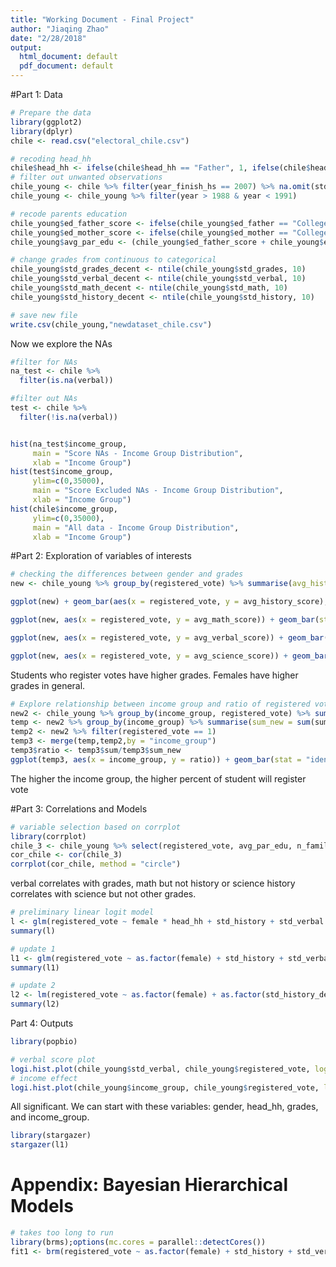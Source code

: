 ```yaml
---
title: "Working Document - Final Project"
author: "Jiaqing Zhao"
date: "2/28/2018"
output:
  html_document: default
  pdf_document: default
---
```


#Part 1: Data

```r
# Prepare the data
library(ggplot2)
library(dplyr)
chile <- read.csv("electoral_chile.csv")
```


```r
# recoding head_hh
chile$head_hh <- ifelse(chile$head_hh == "Father", 1, ifelse(chile$head_hh =="Mother", 0 , NA))
# filter out unwanted observations
chile_young <- chile %>% filter(year_finish_hs == 2007) %>% na.omit(std_math) %>% na.omit(std_grades) %>% na.omit(std_verbal)
chile_young <- chile_young %>% filter(year > 1988 & year < 1991)

# recode parents education
chile_young$ed_father_score <- ifelse(chile_young$ed_father == "College" | chile_young$ed_father == "Incomeplete Collge", 2, ifelse(chile_young$ed_father == "No education", 0, 2))
chile_young$ed_mother_score <- ifelse(chile_young$ed_mother == "College" | chile_young$ed_mother == "Incomeplete Collge", 2, ifelse(chile_young$ed_mother == "No education", 0, 2))
chile_young$avg_par_edu <- (chile_young$ed_father_score + chile_young$ed_mother_score)/2

# change grades from continuous to categorical
chile_young$std_grades_decent <- ntile(chile_young$std_grades, 10) 
chile_young$std_verbal_decent <- ntile(chile_young$std_verbal, 10) 
chile_young$std_math_decent <- ntile(chile_young$std_math, 10) 
chile_young$std_history_decent <- ntile(chile_young$std_history, 10) 

# save new file
write.csv(chile_young,"newdataset_chile.csv")
```

Now we explore the NAs
```r

#filter for NAs
na_test <- chile %>% 
  filter(is.na(verbal))

#filter out NAs
test <- chile %>% 
  filter(!is.na(verbal))


hist(na_test$income_group,
     main = "Score NAs - Income Group Distribution",
     xlab = "Income Group")
hist(test$income_group,
     ylim=c(0,35000),
     main = "Score Excluded NAs - Income Group Distribution",
     xlab = "Income Group")
hist(chile$income_group,
     ylim=c(0,35000),
     main = "All data - Income Group Distribution",
     xlab = "Income Group")
```


#Part 2: Exploration of variables of interests

```r
# checking the differences between gender and grades
new <- chile_young %>% group_by(registered_vote) %>% summarise(avg_history_score = mean(std_history), avg_math_score = mean(std_math), avg_verbal_score = mean(std_verbal), avg_science_score = mean(std_science))

ggplot(new) + geom_bar(aes(x = registered_vote, y = avg_history_score), stat = "identity", position = "dodge", width = .4, fill = "#FF6666") + coord_flip() + theme(panel.background = element_rect(fill = "white", colour = "grey50"))# + geom_hline(yintercept = 54.5)

ggplot(new, aes(x = registered_vote, y = avg_math_score)) + geom_bar(stat = "identity", position = "dodge", width = .4, fill = "#FF6666") +  coord_flip() + theme(panel.background = element_rect(fill = "white", colour = "grey50"))

ggplot(new, aes(x = registered_vote, y = avg_verbal_score)) + geom_bar(stat = "identity", position = "dodge", width = .4, fill = "#FF6666") + coord_flip() + theme(panel.background = element_rect(fill = "white", colour = "grey50"))

ggplot(new, aes(x = registered_vote, y = avg_science_score)) + geom_bar(stat = "identity", position = "dodge", width = .4, fill = "#FF6666") + coord_flip() + theme(panel.background = element_rect(fill = "white", colour = "grey50"))
```

Students who register votes have higher grades. Females have higher grades in general.


```r
# Explore relationship between income group and ratio of registered votes within that group
new2 <- chile_young %>% group_by(income_group, registered_vote) %>% summarise(sum = n())
temp <- new2 %>% group_by(income_group) %>% summarise(sum_new = sum(sum)) #%>% summarise()
temp2 <- new2 %>% filter(registered_vote == 1)
temp3 <- merge(temp,temp2,by = "income_group")
temp3$ratio <- temp3$sum/temp3$sum_new
ggplot(temp3, aes(x = income_group, y = ratio)) + geom_bar(stat = "identity", position = "dodge", width = .4, fill= "#FF0000") + coord_flip() + theme(panel.background = element_rect(fill = "white", colour = "grey50"))# + geom_hline(yintercept = 54.5)
```

The higher the income group, the higher percent of student will register vote

#Part 3: Correlations and Models

```r
# variable selection based on corrplot
library(corrplot)
chile_3 <- chile_young %>% select(registered_vote, avg_par_edu, n_family, n_family_work, head_hh, income_group, std_grades, std_verbal, std_math, std_history,std_science, std_notas, female)
cor_chile <- cor(chile_3)
corrplot(cor_chile, method = "circle")
```
verbal correlates with grades, math but not history or science
history correlates with science but not other grades.

```r
# preliminary linear logit model
l <- glm(registered_vote ~ female * head_hh + std_history + std_verbal + income_group + avg_par_edu + as.factor(region) , family=binomial(link='logit'), data = chile_young)
summary(l)
```

```r
# update 1
l1 <- glm(registered_vote ~ as.factor(female) + std_history + std_verbal + income_group + as.factor(school_owners) + avg_par_edu  +  as.factor(region) ,family=binomial(link='logit'), data = chile_young)
summary(l1)
```


```r
# update 2
l2 <- lm(registered_vote ~ as.factor(female) + as.factor(std_history_decent) + as.factor(income_group) +  as.factor(std_verbal_decent) + as.factor(school_owners) + avg_par_edu  +  as.factor(region) , data = chile_young)
summary(l2)
```

Part 4: Outputs
```r
library(popbio)

# verbal score plot
logi.hist.plot(chile_young$std_verbal, chile_young$registered_vote, logi.mod = 1, boxp = FALSE, type = "hist", col ="gray")
# income effect
logi.hist.plot(chile_young$income_group, chile_young$registered_vote, logi.mod = 1, boxp = FALSE, type = "hist", col ="gray")
```

All significant. We can start with these variables: gender, head_hh, grades, and income_group.

```r
library(stargazer)
stargazer(l1)
```

# Appendix: Bayesian Hierarchical Models

```r
# takes too long to run
library(brms);options(mc.cores = parallel::detectCores())
fit1 <- brm(registered_vote ~ as.factor(female) + std_history + std_verbal + (1 + std_verbal|income_group) + (1+ as.factor(school_owners)) ,family=binomial(link='logit'), data = chile_young)
```


